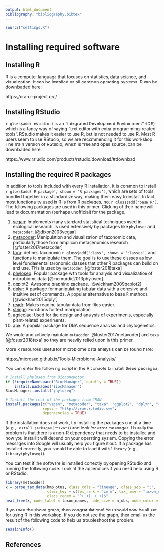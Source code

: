 ```yaml
---
output: html_document
bibliography: "bibliography.bibtex"
---
```


```r
source("settings.R")
```


# Installing required software

## Installing R

R is a computer language that focuses on statistics, data science, and visualization.
It can be installed on all common operating systems.
R can be downloaded here:

https://cran.r-project.org/


## Installing RStudio

`r gloss$add('RStudio')` is an "Integrated Development Environment" (IDE) which is a fancy way of saying "text editor with extra programming-related tools".
RStudio makes it easier to use R, but is not needed to use R.
Most R users seem to use RStudio, so we are recommending it for this workshop.
The main version of RStudio, which is free and open source, can be downloaded here:

https://www.rstudio.com/products/rstudio/download/#download


## Installing the required R packages

In addition to tools included with every R installation, it is common to install `r gloss$add('R package', shown = 'R packages')`, which are sets of tools bundled together in a standardize way, making them easy to install.
In fact, most functionality used in R is from R packages, not `r gloss$add('base R')`. 
The following packages are used in this primer.
Clicking of their name will lead to documentation (perhaps unofficial) for the package.

1. [vegan](http://cc.oulu.fi/~jarioksa/opetus/metodi/vegantutor.pdf): Implements many standard statistical techniques used in ecological research. Is used extensively by packages like `phyloseq` and `metacoder`. [@dixon2003vegan]
1. [metacoder](https://github.com/grunwaldlab/metacoder#an-r-package-for-metabarcoding-research-planning-and-analysis): Manipulation and visualization of taxonomic data, particularly those from amplicon metagenomics research. [@foster2017metacoder]
1. [taxa](https://github.com/ropensci/taxa#taxa): defines taxonomic `r gloss$add('class', shown = 'classes')` and functions to manipulate them. The goal is to use these classes as low level fundamental taxonomic classes that other R packages can build on and use. This is used by `metacoder`. [@foster2018taxa]
1. [phyloseq](https://joey711.github.io/phyloseq/index.html): Popular package with tools for analysis and visualization of microbiome data [@mcmurdie2013phyloseq].
1. [ggplot2](http://r-statistics.co/Complete-Ggplot2-Tutorial-Part1-With-R-Code.html): Awesome graphing package. [@wickham2009ggplot2]
1. [dplyr](http://stat545.com/block009_dplyr-intro.html): A package for manipulating tabular data with a cohesive and intuitive set of commands. A popular alternative to base R methods. [@wickham2015dplyr]
1. [readr](https://cran.r-project.org/web/packages/readr/vignettes/readr.html): Makes reading tabular data from files easier.
1. [stringr](https://cran.r-project.org/web/packages/stringr/vignettes/stringr.html): Functions for text manipulation.
1. [agricolae](https://cran.r-project.org/web/packages/agricolae/vignettes/tutorial.pdf): Used for the design and analysis of experiments, especially plant-related experiments.
1. [ape](http://ape-package.ird.fr/): A popular package for DNA sequence analysis and phylogenetics.

We wrote and actively maintain `metacoder` [@foster2017metacoder] and `taxa` [@foster2018taxa] so they
are heavily relied upon in this primer.

More R resources useful for microbiome data analysis can be found here:

https://microsud.github.io/Tools-Microbiome-Analysis/ 

You can enter the following script in the R console to install these packages:

```r
# Install phyloseq from Bioconductor
if (!requireNamespace("BiocManager", quietly = TRUE))
    install.packages("BiocManager")
BiocManager::install("phyloseq")

# Install the rest of the packages from CRAN
install.packages(c("vegan", "metacoder", "taxa", "ggplot2", "dplyr", "readr", "stringr", "agricolae", "ape"),
                 repos = "http://cran.rstudio.com",
                 dependencies = TRUE)
```

If the installation does not work, try installing the packages one at a time (e.g., `install.packages("taxa")`) and look for error messages.
Usually the problem is that there is a non-R dependency that needs to be installed and how you install it will depend on your operating system.
Copying the error messages into Google will usually help you figure it out.
If a package has installed correctly, you should be able to load it with `library` (e.g., `library(phyloseq)`).

You can test if the software is installed correctly by opening RStudio and running the following code.
Look at the appendices if you need help using R or RStudio. 

```r
library(metacoder)
x = parse_tax_data(hmp_otus, class_cols = "lineage", class_sep = ";",
                   class_key = c(tax_rank = "info", tax_name = "taxon_name"),
                   class_regex = "^(.+)__(.+)$")
heat_tree(x, node_label = taxon_names, node_size = n_obs, node_color = n_obs)
```

If you see the above graph, then congratulations! You should now be all set for using R in this workshop.
If you do not see the graph, then email us the result of the following code to help us troubleshoot the problem.

```r
sessionInfo()
```


## References
